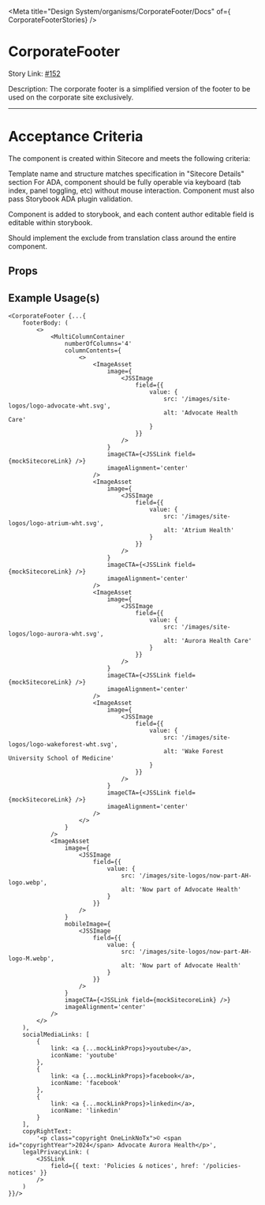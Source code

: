 
<Meta title="Design System/organisms/CorporateFooter/Docs" of={ CorporateFooterStories} />

# CorporateFooter

Story Link: [#152]('https://github.com/ahc-digital/migration-planning-tracking/issues/152')

Description: The corporate footer is a simplified version of the footer to be used on the corporate site exclusively.

---
# Acceptance Criteria
The component is created within Sitecore and meets the following criteria:

Template name and structure matches specification in "Sitecore Details" section
For ADA, component should be fully operable via keyboard (tab index, panel toggling, etc) without mouse interaction. Component must also pass Storybook ADA plugin validation.

Component is added to storybook, and each content author editable field is editable within storybook.

Should implement the exclude from translation class around the entire component.

<Stories />

## Props
<Controls />


## Example Usage(s)
```tsx
<CorporateFooter {...{
    footerBody: (
        <>
            <MultiColumnContainer
                numberOfColumns='4'
                columnContents={
                    <>
                        <ImageAsset
                            image={
                                <JSSImage
                                    field={{
                                        value: {
                                            src: '/images/site-logos/logo-advocate-wht.svg',
                                            alt: 'Advocate Health Care'
                                        }
                                    }}
                                />
                            }
                            imageCTA={<JSSLink field={mockSitecoreLink} />}
                            imageAlignment='center'
                        />
                        <ImageAsset
                            image={
                                <JSSImage
                                    field={{
                                        value: {
                                            src: '/images/site-logos/logo-atrium-wht.svg',
                                            alt: 'Atrium Health'
                                        }
                                    }}
                                />
                            }
                            imageCTA={<JSSLink field={mockSitecoreLink} />}
                            imageAlignment='center'
                        />
                        <ImageAsset
                            image={
                                <JSSImage
                                    field={{
                                        value: {
                                            src: '/images/site-logos/logo-aurora-wht.svg',
                                            alt: 'Aurora Health Care'
                                        }
                                    }}
                                />
                            }
                            imageCTA={<JSSLink field={mockSitecoreLink} />}
                            imageAlignment='center'
                        />
                        <ImageAsset
                            image={
                                <JSSImage
                                    field={{
                                        value: {
                                            src: '/images/site-logos/logo-wakeforest-wht.svg',
                                            alt: 'Wake Forest University School of Medicine'
                                        }
                                    }}
                                />
                            }
                            imageCTA={<JSSLink field={mockSitecoreLink} />}
                            imageAlignment='center'
                        />
                    </>
                }
            />
            <ImageAsset
                image={
                    <JSSImage
                        field={{
                            value: {
                                src: '/images/site-logos/now-part-AH-logo.webp',
                                alt: 'Now part of Advocate Health'
                            }
                        }}
                    />
                }
                mobileImage={
                    <JSSImage
                        field={{
                            value: {
                                src: '/images/site-logos/now-part-AH-logo-M.webp',
                                alt: 'Now part of Advocate Health'
                            }
                        }}
                    />
                }
                imageCTA={<JSSLink field={mockSitecoreLink} />}
                imageAlignment='center'
            />
        </>
    ),
    socialMediaLinks: [
        {
            link: <a {...mockLinkProps}>youtube</a>,
            iconName: 'youtube'
        },
        {
            link: <a {...mockLinkProps}>facebook</a>,
            iconName: 'facebook'
        },
        {
            link: <a {...mockLinkProps}>linkedin</a>,
            iconName: 'linkedin'
        }
    ],
    copyRightText:
        '<p class="copyright OneLinkNoTx">© <span id="copyrightYear">2024</span> Advocate Aurora Health</p>',
    legalPrivacyLink: (
        <JSSLink
            field={{ text: 'Policies & notices', href: '/policies-notices' }}
        />
    )
}}/>
```
